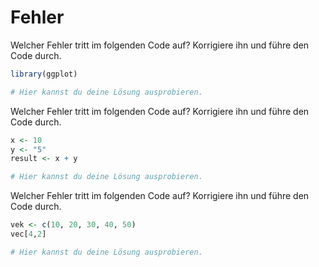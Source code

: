 
# Fehler 

Welcher Fehler tritt im folgenden Code auf? Korrigiere ihn und führe den Code durch. 

```r

library(ggplot)

```


```r
# Hier kannst du deine Lösung ausprobieren.


```




Welcher Fehler tritt im folgenden Code auf? Korrigiere ihn und führe den Code durch. 

```r

x <- 10
y <- "5"
result <- x + y

```


```r
# Hier kannst du deine Lösung ausprobieren.


```



Welcher Fehler tritt im folgenden Code auf? Korrigiere ihn und führe den Code durch. 

```r

vek <- c(10, 20, 30, 40, 50)
vec[4,2]

```


```r
# Hier kannst du deine Lösung ausprobieren.


```

